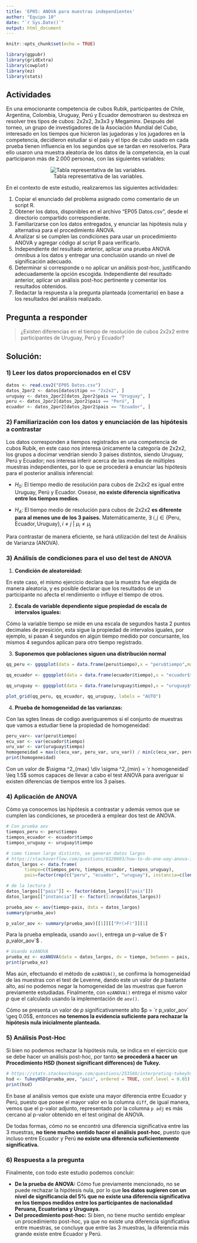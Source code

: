 ```yaml
---
title: 'EP05: ANOVA para muestras independientes'
author: "Equipo 10"
date: "`r Sys.Date()`"
output: html_document
---
```


```r
knitr::opts_chunk$set(echo = TRUE)

library(ggpubr)
library(gridExtra)
library(cowplot)
library(ez)
library(stats)
```

## Actividades
En una emocionante competencia de cubos Rubik, participantes de Chile, Argentina, Colombia, Uruguay, Perú y Ecuador demostraron su destreza en resolver tres tipos de cubos: 2x2x2, 3x3x3 y Megaminx.
Después del torneo, un grupo de investigadores de la Asociación Mundial del Cubo, interesado en los tiempos que hicieron las jugadoras y los jugadores en la competencia, decidieron estudiar si el país y el tipo de cubo usado en cada prueba tienen influencia en los segundos que se tardan en resolverlos. Para ello usaron una muestra aleatoria de los datos de la competencia, en la cual participaron más de 2.000 personas, con las siguientes variables:

<center>
![Tabla representativa de las variables.](tabla.png)
</center>
En el contexto de este estudio, realizaremos las siguientes actividades:

1. Copiar el enunciado del problema asignado como comentario de un script R.
2. Obtener los datos, disponibles en el archivo "EP05 Datos.csv", desde el directorio compartido correspondiente.
3. Familiarizarse con los datos entregados, y enunciar las hipótesis nula y alternativa para el procedimiento ANOVA.
4. Analizar si se cumplen las condiciones para usar un procedimiento ANOVA y agregar código al script R para verificarlo.
5. Independiente del resultado anterior, aplicar una prueba ANOVA ómnibus a los datos y entregar una conclusión usando un nivel de significación adecuado.
6. Determinar si corresponde o no aplicar un análisis post-hoc, justificando adecuadamente la opción escogida. Independiente del resultado anterior, aplicar un análisis post-hoc pertinente y comentar los resultados obtenidos.
7. Redactar la respuesta a la pregunta planteada (comentario) en base a los resultados del análisis realizado.

## Pregunta a responder

> ¿Existen diferencias en el tiempo de resolución de cubos 2x2x2 entre participantes de Uruguay, Perú y Ecuador?

## Solución:

### 1) Leer los datos proporcionados en el CSV

```r
datos <- read.csv2("EP05 Datos.csv")
datos_2por2 <- datos[datos$tipo == "2x2x2", ]
uruguay <- datos_2por2[datos_2por2$pais == "Uruguay", ]
peru <- datos_2por2[datos_2por2$pais == "Perú", ]
ecuador <- datos_2por2[datos_2por2$pais == "Ecuador", ]
```

### 2) Familiarización con los datos y enunciación de las hipótesis a contrastar
Los datos corresponden a tiempos registrados en una competencia de cubos Rubik, en este caso nos interesa únicamente la categoría de 2x2x2, los grupos a docimar vendrían siendo 3 paises distintos, siendo Uruguay, Perú y Ecuador; nos interesa inferir acerca de las medias de múltiples muestras independientes, por lo que se procederá a enunciar las hipótesis para el posterior análisis inferencial:

- $H_0$: El tiempo medio de resolución para cubos de 2x2x2 es igual entre Uruguay, Perú y Ecuador. Osease, **no existe diferencia significativa entre los tiempos medios**.

- $H_A$: El tiempo medio de resolución para cubos de 2x2x2 **es diferente para al menos uno de los 3 países.** Matemáticamente, $\exists\  i,j \in \{\text{Peru}, \text{Ecuador}, \text{Uruguay} \}, i \neq j \ |\ \mu_i \neq \mu_j$

Para contrastar de manera eficiente, se hará utilización del test de Análisis de Varianza (ANOVA).


### 3) Análisis de condiciones para el uso del test de ANOVA

1. **Condición de aleatoreidad:**

En este caso, el mismo ejercicio declara que la muestra fue elegida de manera aleatoria, y es posible declarar que los resultados de un participante no afecta el rendimiento o influye el tiempo de otros.

2. **Escala de variable dependiente sigue propiedad de escala de intervalos iguales:**

Cómo la variable tiempo se mide en una escala de segundos hasta 2 puntos decimales de presición, esta sigue la propiedad de intervalos iguales, por ejemplo, si pasan 4 segundos en algún tiempo medido por concursante, los mismos 4 segundos aplican para otro tiempo registrado.

3. **Suponemos que poblaciones siguen una distribución normal**

```r
qq_peru <- ggqqplot(data = data.frame(peru$tiempo),x = "peru$tiempo",main="Grafico qq peru 2x2x2",xlab="Peruanos",ylab="tiempos")

qq_ecuador <- ggqqplot(data = data.frame(ecuador$tiempo),x = "ecuador$tiempo",main="Grafico qq ecuador 2x2x2",xlab="Ecuatorianos",ylab="tiempos")

qq_uruguay <- ggqqplot(data = data.frame(uruguay$tiempo),x = "uruguay$tiempo",main="Grafico qq Uruguayos 2x2x2",xlab="Uruguayos",ylab="tiempos")

plot_grid(qq_peru, qq_ecuador, qq_uruguay, labels = "AUTO")
```

4. **Prueba de homogeneidad de las varianzas:**

Con las sgtes lineas de codigo averiguaremos si el conjunto de muestras que vamos a estudiar tiene la propiedad de homogeneidad:
```r
peru_var<- var(peru$tiempo)
ecu_var <- var(ecuador$tiempo)
uru_var <- var(uruguay$tiempo)
homogeneidad = max(c(ecu_var, peru_var, uru_var)) / min(c(ecu_var, peru_var, uru_var))
print(homogeneidad)
```
Con un valor de $\sigma ^2_{max} \div \sigma ^2_{min} = `r homogeneidad` \leq 1.5$ somos capaces de llevar a cabo el test ANOVA para averiguar si existen diferencias de tiempos entre los 3 países. 


### 4) Aplicación de ANOVA
Cómo ya conocemos las hipótesis a contrastar y además vemos que se cumplen las condiciones, se procederá a emplear dos test de ANOVA.

```r
# Con prueba aov
tiempos_peru <- peru$tiempo
tiempos_ecuador <- ecuador$tiempo
tiempos_uruguay <- uruguay$tiempo

# como tienen largo distinto, se generan datos largos
# https://stackoverflow.com/questions/8320603/how-to-do-one-way-anova-in-r-with-unequal-sample-sizes
datos_largos <- data.frame(
       tiempo=c(tiempos_peru, tiempos_ecuador, tiempos_uruguay),
       pais=factor(rep(c("peru", "ecuador", "uruguay"), instancia=c(length(tiempos_peru), length(tiempos_ecuador), length(tiempos_uruguay)))))

# de la lectura 3
datos_largos[["pais"]] <- factor(datos_largos[["pais"]])
datos_largos[["instancia"]] <- factor(1:nrow(datos_largos))

prueba_aov <- aov(tiempo~pais, data = datos_largos)
summary(prueba_aov)

p_valor_aov <- summary(prueba_aov)[[1]][["Pr(>F)"]][1]
```

Para la prueba empleada, usando `aov()`, entrega un p-value de $`r p_valor_aov`$ .

```r
# Usando ezANOVA
prueba_ez <- ezANOVA(data = datos_largos, dv = tiempo, between = pais, wid = instancia, return_aov = TRUE)
print(prueba_ez)
```

Mas aún, efectuando el método de `ezANOVA()`, se confirma la homogeneidad de las muestras con el test de Levenne, dando este un valor de $p$ bastante alto, así no podemos negar la homogeneidad de las muestras que fueron previamente estudiadas. Finalmente, con `ezANOVA()` entrega el mismo valor $p$ que el calculado usando la implementación de `aov()`.

Cómo se presenta un valor de $p$ significativamente alto $p = `r p_valor_aov` \geq 0.05$, entonces **no tenemos la evidencia suficiente para rechazar la hipótesis nula inicialmente planteada.**

### 5) Análisis Post-Hoc

Si bien no podemos rechazar la hipótesis nula, se indica en el ejercicio que se debe hacer un análisis post-hoc, por tanto **se procederá a hacer un Procedimiento HSD (honest significant differences) de Tukey.**

```r
# https://stats.stackexchange.com/questions/253588/interpreting-tukeyhsd-output-in-r
hsd <- TukeyHSD(prueba_aov, "pais", ordered = TRUE, conf.level = 0.05)
print(hsd)
```

En base al análisis vemos que existe una mayor diferencia entre Ecuador y Perú, puesto que posee el mayor valor en la columna `diff`, de igual manera, vemos que el p-valor adjunto, representado por la columna `p adj` es más cercano al p-valor obtenido en el test original de ANOVA.


De todas formas, cómo no se encontró una diferencia significativa entre las 3 muestras, **no tiene mucho sentido hacer el análisis post-hoc**, puesto que incluso entre Ecuador y Perú **no existe una diferencia suficientemente significativa.**

### 6) Respuesta a la pregunta

Finalmente, con todo este estudio podemos concluir:

- **De la prueba de ANOVA:** Cómo fue previamente mencionado, no se puede rechazar la hipótesis nula, por lo que **los datos sugieren con un nivel de significancia del $5\%$ que no existe una diferencia significativa en los tiempos medidos entre los participantes de nacionalidad Peruana, Ecuatoriana y Uruguaya.**
- **Del procedimiento post-hoc:** Si bien, no tiene mucho sentido emplear un procedimiento post-hoc, ya que no existe una diferencia significativa entre muestras, se concluye que entre las 3 muestras, la diferencia más grande existe entre Ecuador y Perú.